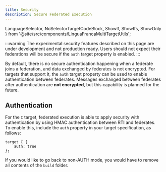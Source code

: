 ```yaml
---
title: Security
description: Secure Federated Execution
---
```


  LanguageSelector,
  NoSelectorTargetCodeBlock,
  ShowIf, ShowIfs, ShowOnly
} from '@site/src/components/LinguaFrancaMultiTargetUtils';

<LanguageSelector c />

:::warning
The experimental security features described on this page are under development and not production ready. Users should not expect their federations will be secure if the `auth` target property is enabled.
:::

By default, there is no secure authentication happening when a federate joins a federation, and data exchanged by federates is not encrypted. For targets that support it, the `auth` target property can be used to enable authentication between federates. Messages exchanged between federates after authentication are **not encrypted**, but this capability is planned for the future.

<ShowOnly c>

## Authentication

For the `C` target, federated execution is able to apply security with authentication by using HMAC authentication between RTI and federates. To enable this, include the `auth` property in your target specification, as follows:

```lf-c
target C {
    auth: true
};
```

If you would like to go back to non-AUTH mode, you would have to remove all contents of the `build` folder.

</ShowOnly>